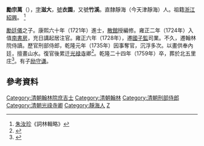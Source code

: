 '''勵宗萬'''（{{bd|1705年||1759年|catIdx=L勵}}），[[表字|字]]'''滋大'''，[[號|號]]'''衣園'''，又號'''竹溪'''。直隸靜海（今天津靜海）人。祖籍[[浙江|浙江]][[紹興|紹興]]。
<ref>[[朱汝珍|朱汝珍]]《詞林輯略》</ref>

[[勵廷儀|勵廷儀]]之子。康熙六十年（1721年）進士，[[散館|散館]]授編修。雍正二年（1724年）入值[[南書房|南書房]]，充日講起居注官。雍正六年（1728年），遷[[國子監|國子監]]司業。不久，遷翰林院侍讀。歷官刑部侍郎，乾隆元年（1735年）因事奪官，沉浮多次。以畫供奉內廷，擅畫山水。復官後累迁[[光禄寺|光禄寺]]卿<ref>{{cite book|author1=天津市地方志编修委员会办公室|title=天津区县旧志点校 武清县志·静海县志|date=2008年6月|publisher=天津：天津社会科学院出版社|isbn=978-7-80688-393-8|pages=386|accessdate=2016-03-24}}</ref>。乾隆二十四年（1759年）卒，葬於北五里庄<ref>{{cite news|title=静海的“励氏四杰”|url=http://epaper.tianjinwe.com/tjrb/tjrb/2007-09/13/content_5347720.htm|accessdate=2013-04-18|newspaper=张红|archive-url=https://web.archive.org/web/20160404021818/http://epaper.tianjinwe.com/tjrb/tjrb/2007-09/13/content_5347720.htm|archive-date=2016-04-04|dead-url=yes}}</ref>。有子[[励守谦|励守谦]]。

==參考資料==
{{reflist}}
{{清朝人物小作品}}
{{康熙六十年辛丑科殿試金榜}}
{{规范控制}}
{{DEFAULTSORT:Li勵}}
[[Category:清朝翰林院庶吉士|Category:清朝翰林院庶吉士]]
[[Category:清朝翰林|Category:清朝翰林]]
[[Category:清朝刑部侍郎|Category:清朝刑部侍郎]]
[[Category:清朝光祿寺卿|Category:清朝光祿寺卿]]
[[Category:靜海人|Category:靜海人]]
[[Category:励姓|Z]]